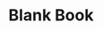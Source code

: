 ---
title: "Blank Book"
meta_title: "Blank Book craft"
description: "Craft de Blank Book"
rank: "b"
draft: false
name: "Blank Book"
recipe_img: "https://wiki.pokexgames.com/images/4/4e/Blank_Book.png"
level: 64
craft_time: 10800
result: 1
value_npc: 1
ingredients:
  - name: "Document"
    quantity: 1
    item_img: "https://wiki.pokexgames.com/images/5/5e/Document.png"
    value_npc: 1
  - name: "Home Picture"
    quantity: 1
    item_img: "https://wiki.pokexgames.com/images/2/2a/Home_Picture.png"
    value_npc: 1
  - name: "Big Seed"
    quantity: 16
    item_img: "https://wiki.pokexgames.com/images/d/d8/Big_Seed.png"
    value_npc: 1
  - name: "Condensed Grass"
    quantity: 40
    item_img: "https://wiki.pokexgames.com/images/c/ce/Condensed_Grass.png"
    value_npc: 1
---